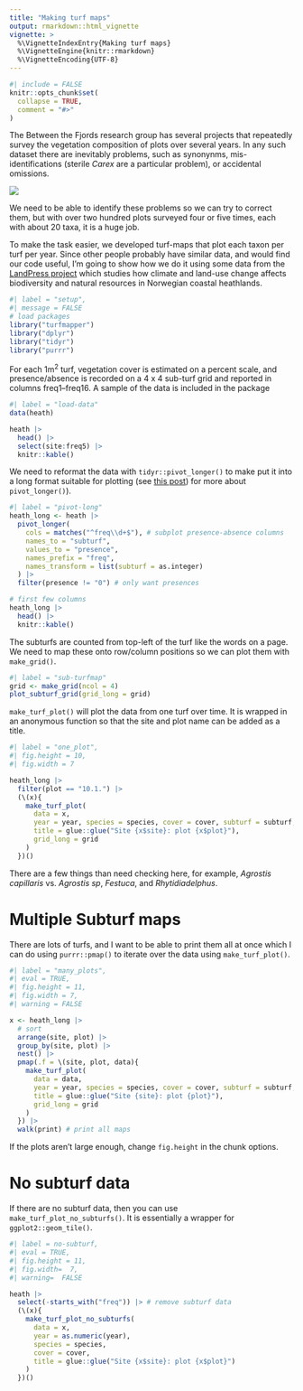 ```yaml
---
title: "Making turf maps"
output: rmarkdown::html_vignette
vignette: >
  %\VignetteIndexEntry{Making turf maps}
  %\VignetteEngine{knitr::rmarkdown}
  %\VignetteEncoding{UTF-8}
---
```


```r
#| include = FALSE
knitr::opts_chunk$set(
  collapse = TRUE,
  comment = "#>"
)
```

The Between the Fjords research group has several projects that repeatedly survey the vegetation composition of plots over several years. In any such dataset there are inevitably problems, such as synonynms, mis-identifications (sterile _Carex_ are a particular problem), or accidental omissions. 

![](https://betweenthefjords.w.uib.no/files/2015/11/Siri-Lie-Olsen-300x225.jpg)

We need to be able to identify these problems so we can try to correct them, but with over two hundred plots surveyed four or five times, each with about 20 taxa, it is a huge job.

To make the task easier, we developed turf-maps that plot each taxon per turf per year. Since other people probably have similar data, and would find our code useful, I'm going to show how we do it using some data from the [LandPress project](https://www.uib.no/en/rg/EECRG/95156/landpress) which studies how climate and land-use change affects biodiversity and natural resources in Norwegian coastal heathlands. 

```r
#| label = "setup",
#| message = FALSE
# load packages
library("turfmapper")
library("dplyr")
library("tidyr")
library("purrr")
```


For each 1m^2^ turf, vegetation cover is estimated on a percent scale, and presence/absence is recorded on a 4 x 4 sub-turf grid and reported in columns freq1--freq16. A sample of the data is included in the package

```r
#| label = "load-data"
data(heath)

heath |>
  head() |>
  select(site:freq5) |>
  knitr::kable()
```

We need to reformat the data with `tidyr::pivot_longer()` to make put it into a long format suitable for plotting (see [this post](https://www.fromthebottomoftheheap.net/2019/10/25/pivoting-tidily/)) for more about `pivot_longer()`).

```r
#| label = "pivot-long"
heath_long <- heath |>
  pivot_longer(
    cols = matches("^freq\\d+$"), # subplot presence-absence columns
    names_to = "subturf",
    values_to = "presence",
    names_prefix = "freq",
    names_transform = list(subturf = as.integer)
  ) |>
  filter(presence != "0") # only want presences

# first few columns
heath_long |>
  head() |>
  knitr::kable()
```


The subturfs are counted from top-left of the turf like the words on a page. We need to map these onto row/column positions so we can plot them with `make_grid()`. 

```r
#| label = "sub-turfmap"
grid <- make_grid(ncol = 4)
plot_subturf_grid(grid_long = grid)
```

`make_turf_plot()` will plot the data from one turf over time. It is wrapped in an anonymous function so that the site and plot name can be added as a title.

```r
#| label = "one_plot",
#| fig.height = 10,
#| fig.width = 7

heath_long |>
  filter(plot == "10.1.") |>
  (\(x){
    make_turf_plot(
      data = x,
      year = year, species = species, cover = cover, subturf = subturf,
      title = glue::glue("Site {x$site}: plot {x$plot}"),
      grid_long = grid
    )
  })()
```

There are a few things than need checking here, for example, _Agrostis capillaris_ vs. _Agrostis sp_, _Festuca_, and _Rhytidiadelphus_.

# Multiple Subturf maps

There are lots of turfs, and I want to be able to print them all at once which I can do using `purrr::pmap()` to iterate over the data using `make_turf_plot()`. 

```r
#| label = "many_plots",
#| eval = TRUE,
#| fig.height = 11,
#| fig.width = 7,
#| warning = FALSE

x <- heath_long |>
  # sort
  arrange(site, plot) |>
  group_by(site, plot) |>
  nest() |>
  pmap(.f = \(site, plot, data){
    make_turf_plot(
      data = data,
      year = year, species = species, cover = cover, subturf = subturf,
      title = glue::glue("Site {site}: plot {plot}"),
      grid_long = grid
    )
  }) |>
  walk(print) # print all maps
```

If the plots aren't large enough, change `fig.height` in the chunk options.

# No subturf data

If there are no subturf data, then you can use `make_turf_plot_no_subturfs()`. It is essentially a wrapper for `ggplot2::geom_tile()`.

```r
#| label = no-subturf,
#| eval = TRUE,
#| fig.height = 11,
#| fig.width=  7,
#| warning=  FALSE

heath |>
  select(-starts_with("freq")) |> # remove subturf data
  (\(x){
    make_turf_plot_no_subturfs(
      data = x,
      year = as.numeric(year),
      species = species,
      cover = cover,
      title = glue::glue("Site {x$site}: plot {x$plot}")
    )
  })()
```

